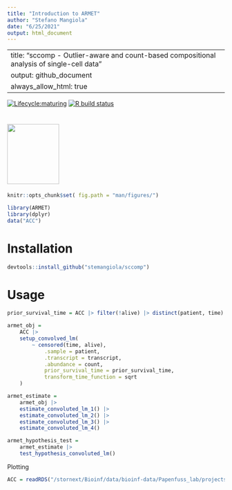 ```yaml
---
title: "Introduction to ARMET"
author: "Stefano Mangiola"
date: "6/25/2021"
output: html_document
---
```

---
title: "sccomp - Outlier-aware and count-based compositional analysis of single-cell data"
output: github_document
always_allow_html: true
---

<!-- badges: start -->
[![Lifecycle:maturing](https://img.shields.io/badge/lifecycle-maturing-blue.svg)](https://www.tidyverse.org/lifecycle/#maturing) [![R build status](https://github.com/stemangiola/tidyseurat/workflows/R-CMD-check/badge.svg)](https://github.com/stemangiola/tidyseurat/actions/)
<!-- badges: end -->

#  <img src="inst/logo-01.png" height="139px" width="120px" />

```r
knitr::opts_chunk$set( fig.path = "man/figures/")
```

```r
library(ARMET)
library(dplyr)
data("ACC")
```

# Installation

```r
devtools::install_github("stemangiola/sccomp")
```

# Usage

```r

prior_survival_time = ACC |> filter(!alive) |> distinct(patient, time) |> pull(time)

armet_obj = 	
	ACC |>
	setup_convolved_lm(
		~ censored(time, alive),
			.sample = patient,
			.transcript = transcript,
			.abundance = count, 
			prior_survival_time = prior_survival_time, 
			transform_time_function = sqrt
	)

armet_estimate = 
	armet_obj |>
	estimate_convoluted_lm_1() |>
	estimate_convoluted_lm_2() |>
	estimate_convoluted_lm_3() |>
	estimate_convoluted_lm_4() 

armet_hypothesis_test = 
	armet_estimate |>
	test_hypothesis_convoluted_lm()
```

Plotting

```r

ACC = readRDS("/stornext/Bioinf/data/bioinf-data/Papenfuss_lab/projects/mangiola.s/ARMET_dev/dev/armet_ACC_input.rds")

```